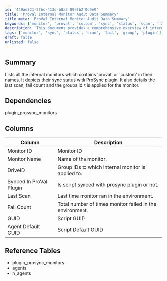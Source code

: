 ```yaml
---
id: '449ae721-2fbc-413d-b0a2-09efb2f0d9e9'
title: 'ProVal Internal Monitor Audit Data Summary'
title_meta: 'ProVal Internal Monitor Audit Data Summary'
keywords: ['monitor', 'proval', 'custom', 'sync', 'status', 'scan', 'fail', 'group']
description: 'This document provides a comprehensive overview of internal monitors containing "proval" or "custom" in their names, detailing their synchronization status with the ProSync plugin, last scan times, failure counts, and the associated group IDs for each monitor.'
tags: ['monitor', 'sync', 'status', 'scan', 'fail', 'group', 'plugin']
draft: false
unlisted: false
---
```

## Summary

Lists all the internal monitors which contains 'proval' or 'custom' in their names. It depicts their sync status with ProSync plugin. It also details the last scan, fail count and the groups id it is applied for the monitor.

## Dependencies

plugin_prosync_monitors

## Columns

| Column                       | Description                                           |
|------------------------------|-------------------------------------------------------|
| Monitor ID                   | Monitor ID                                           |
| Monitor Name                 | Name of the monitor.                                 |
| DriveID                      | Group IDs to which internal monitor is applied to.   |
| Synced In ProVal Plugin      | Is script synced with prosync plugin or not.        |
| Last Scan                    | Last time monitor ran in the environment.            |
| Fail Count                   | Total number of times monitor failed in the environment. |
| GUID                         | Script GUID                                          |
| Agent Default GUID           | Script Default GUID                                  |

## Reference Tables

- plugin_prosync_monitors
- agents
- h_agents

